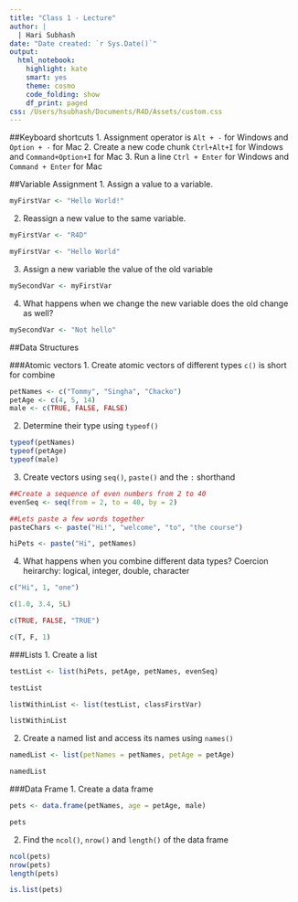 ```yaml
---
title: "Class 1 - Lecture"
author: |
  | Hari Subhash
date: "Date created: `r Sys.Date()`"
output:
  html_notebook:
    highlight: kate
    smart: yes
    theme: cosmo
    code_folding: show
    df_print: paged
css: /Users/hsubhash/Documents/R4D/Assets/custom.css
---
```

##Keyboard shortcuts
1. Assignment operator is `Alt + -` for Windows and `Option + -` for Mac
2. Create a new code chunk `Ctrl+Alt+I` for Windows and `Command+Option+I` for Mac
3. Run a line `Ctrl + Enter` for Windows and `Command + Enter` for Mac

##Variable Assignment
1. Assign a value to a variable.
```r
myFirstVar <- "Hello World!"
```

2. Reassign a new value to the same variable.
```r
myFirstVar <- "R4D"

myFirstVar <- "Hello World"
```


3. Assign a new variable the value of the old variable
```r
mySecondVar <- myFirstVar
```

4. What happens when we change the new variable does the old change as well?
```r
mySecondVar <- "Not hello"
```


##Data Structures

###Atomic vectors
1. Create atomic vectors of different types
`c()` is short for combine
```r
petNames <- c("Tommy", "Singha", "Chacko")
petAge <- c(4, 5, 14)
male <- c(TRUE, FALSE, FALSE)
```


2. Determine their type using `typeof()`

```r
typeof(petNames)
typeof(petAge)
typeof(male)
```

3. Create vectors using `seq()`, `paste()` and the `:` shorthand


```r
##Create a sequence of even numbers from 2 to 40
evenSeq <- seq(from = 2, to = 40, by = 2)

##Lets paste a few words together
pasteChars <- paste("Hi!", "welcome", "to", "the course")

hiPets <- paste("Hi", petNames)

```
4. What happens when you combine different data types?
Coercion heirarchy: logical, integer, double, character
```r
c("Hi", 1, "one")
```

```r
c(1.0, 3.4, 5L)
```

```r
c(TRUE, FALSE, "TRUE")
```

```r
c(T, F, 1)
```

###Lists
1. Create a list

```r
testList <- list(hiPets, petAge, petNames, evenSeq)

testList
```

```r
listWithinList <- list(testList, classFirstVar)

listWithinList
```


2. Create a named list and access its names using `names()`

```r
namedList <- list(petNames = petNames, petAge = petAge)

namedList
```

###Data Frame
1. Create a data frame
```r
pets <- data.frame(petNames, age = petAge, male)

pets
```


2. Find the `ncol()`, `nrow()` and `length()` of the data frame
```r
ncol(pets)
nrow(pets)
length(pets)
```

```r
is.list(pets)
```

<!-- ##Subsetting data structures -->

<!-- ###Atomic vectors -->
<!-- 1. Subset using positive integers, negative integers, and logical vectors -->

<!-- ###Lists -->
<!-- 1. Try the same as atomic vectors -->

<!-- ###Data frames -->
<!-- 1. Filter rows -->
<!-- 2. Select columns -->
<!-- 3. Select columns using named column ranges -->
<!-- 4. Subset columns and rows -->



<!-- ###The other two subsetting operators -->
<!-- 1. Show the difference between `[]` and `[[]]` or `$` -->
<!-- 2. Use `[[]]` to subset atomic vectors, lists and data frames -->

<!-- ####**Break for Task** -->
<!-- 1. From the sequence of odd numbers created in the previous set of tasks remove all the multiples of 5 (use `seq()`) to create all the multiples of 5 under 100) -->
<!-- 2. Remove the last row from the data frame you created previously -->
<!-- 3. Select the last 2 columns in the data frame you created -->
<!-- 4. Use `[]`, `[[]]` and `$` to select the second item in the list that you created -->
<!-- 5. Use `identical()` to check if the two items created through `[[]]` and `$` are identical -->


<!-- ##Advanced subsetting -->

<!-- ###Operators -->
<!-- 1. Arithmetic operations -->
<!-- 2. Relational -->
<!-- 3. Logical -->

